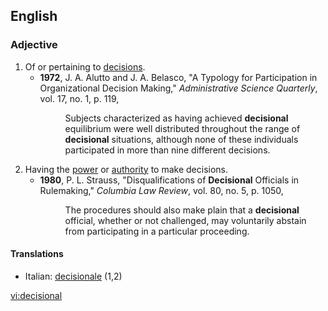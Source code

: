 ==English==

===Adjective===
{{en-adj|-}}

# Of or pertaining to [[decision]]s.
#*'''1972''', J. A. Alutto and J. A. Belasco, "A Typology for Participation in Organizational Decision Making," ''Administrative Science Quarterly'', vol. 17, no. 1, p. 119,
#*:Subjects characterized as having achieved '''decisional''' equilibrium were well distributed throughout the range of '''decisional''' situations, although none of these individuals participated in more than nine different decisions.
# Having the [[power]] or [[authority]] to make decisions.
#*'''1980''', P. L. Strauss, "Disqualifications of '''Decisional''' Officials in Rulemaking," ''Columbia Law Review'', vol. 80, no. 5, p. 1050,
#*:The procedures should also make plain that a '''decisional''' official, whether or not challenged, may voluntarily abstain from participating in a particular proceeding.

====Translations====
{{trans-top}}
*Italian: [[decisionale]] (1,2)
{{trans-mid}}

{{trans-bottom}}

[[vi:decisional]]